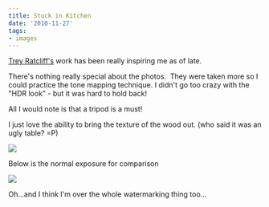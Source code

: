 ```yaml
---
title: Stuck in Kitchen
date: '2010-11-27'
tags:
- images
---
```


[Trey Ratcliff's][1] work has been really inspiring me as of late.

There's nothing really special about the photos.  They were taken more so I could practice the tone mapping technique. I didn't go too crazy with the "HDR look" - but it was hard to hold back!

All I would note is that a tripod is a must!

I just love the ability to bring the texture of the wood out. (who said it was an ugly table? =P)

![][image-1]

Below is the normal exposure for comparison

![][image-2]

Oh...and I think I'm over the whole watermarking thing too...

[1]:	http://www.stuckincustoms.com/

[image-1]:	/images/2010/11/2010-11-26-at-21-58-50-2010-11-26-at-21-58-46-img_1028and2more_tonemapped-version-2.jpg
[image-2]:	/images/2010/11/2010-11-26-at-21-58-46-img_1028-version-2.jpg